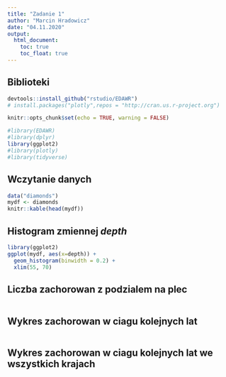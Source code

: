 ```yaml
---
title: "Zadanie 1"
author: "Marcin Hradowicz"
date: "04.11.2020"
output: 
  html_document:
    toc: true
    toc_float: true
---
```


## Biblioteki
```r
devtools::install_github("rstudio/EDAWR")
# install.packages("plotly",repos = "http://cran.us.r-project.org")
```



```r
knitr::opts_chunk$set(echo = TRUE, warning = FALSE)

#library(EDAWR)
#library(dplyr)
library(ggplot2)
#library(plotly)
#library(tidyverse)
```

## Wczytanie danych
```r
data("diamonds")
mydf <- diamonds
knitr::kable(head(mydf))

```

## Histogram zmiennej <em>depth</em>
```r
library(ggplot2)
ggplot(mydf, aes(x=depth)) +
  geom_histogram(binwidth = 0.2) + 
  xlim(55, 70)

```

## Liczba zachorowan z podzialem na plec
```r

   
```

## Wykres zachorowan w ciagu kolejnych lat
```r

```

## Wykres zachorowan w ciagu kolejnych lat we wszystkich krajach
```r

```


